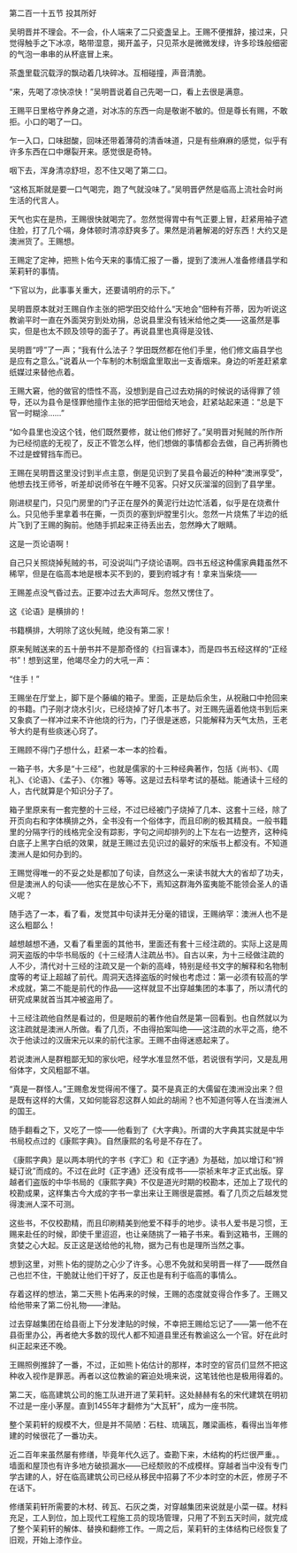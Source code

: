 

第二百一十五节 投其所好

吴明晋并不理会。不一会，仆人端来了二只瓷盏呈上。王赐不便推辞，接过来，只觉得触手之下冰凉，略带湿意，揭开盖子，只见茶水是微微发绿，许多珍珠般细密的气泡一串串的从杯底冒上来。

茶盏里载沉载浮的飘动着几块碎冰。互相碰撞，声音清脆。

“来，先喝了凉快凉快！”吴明晋说着自己先喝一口，看上去很是满意。

王赐平日里格守养身之道，对冰冻的东西一向是敬谢不敏的。但是尊长有赐，不敢拒。小口的喝了一口。

乍一入口，口味甜酸，回味还带着薄荷的清香味道，只是有些麻麻的感觉，似乎有许多东西在口中爆裂开来。感觉很是奇特。

咽下去，浑身清凉舒坦，忍不住又喝了第二口。

“这格瓦斯就是要一口气喝完，跑了气就没味了。”吴明晋俨然是临高上流社会时尚生活的代言人。

天气也实在是热，王赐很快就喝完了。忽然觉得胃中有气正要上冒，赶紧用袖子遮住脸，打了几个嗝，身体顿时清凉舒爽多了。果然是消暑解渴的好东西！大约又是澳洲货了。王赐想。

王赐定了定神，把熊卜佑今天来的事情汇报了一番，提到了澳洲人准备修缮县学和茉莉轩的事情。

“下官以为，此事事关重大，还要请明府的示下。”

吴明晋原本就对王赐自作主张的把学田交给什么“天地会”佃种有芥蒂，因为听说这教谕平时一直在外面哭穷到处劝捐，总说县里没有钱米给他之类――这虽然是事实，但是也太不顾及领导的面子了。再说县里也真得是没钱、

吴明晋“哼”了一声；“我有什么法子？学田既然都在他们手里，他们修文庙县学也是应有之意么。”说着从一个车制的木制烟盒里取出一支香烟来。身边的听差赶紧拿纸媒过来替他点着。

王赐大窘，他的做官的悟性不高，没想到是自己过去劝捐的时候说的话得罪了领导，还以为县令是怪罪他擅作主张的把学田佃给天地会，赶紧站起来道：“总是下官一时糊涂……”

“如今县里也没这个钱，他们既然要修，就让他们修好了。”吴明晋对髡贼的所作所为已经彻底的无视了，反正不管怎么样，他们想做的事情都会去做，自己再折腾也不过是螳臂挡车而已。

王赐在吴明晋这里没讨到半点主意，倒是见识到了吴县令最近的种种“澳洲享受”，他想去找王师爷，听差却说师爷在午睡不见客。只好又灰溜溜的回到了县学里。

刚进棂星门，只见门房里的门子正在屋外的黄泥行灶边忙活着，似乎是在烧煮什么。只见他手里拿着书在撕，一页页的塞到炉膛里引火。忽然一片烧焦了半边的纸片飞到了王赐的胸前。他随手抓起来正待丢出去，忽然睁大了眼睛。

这是一页论语啊！

自己只关照烧掉髡贼的书，可没说叫门子烧论语啊。四书五经这种儒家典籍虽然不稀罕，但是在临高本地是根本买不到的，要到府城才有！拿来当柴烧――

王赐差点没气昏过去。正要冲过去大声呵斥。忽然又愣住了。

这《论语》是横排的！

书籍横排，大明除了这伙髡贼，绝没有第二家！

原来髡贼送来的五十册书并不是那奇怪的《扫盲课本》，而是四书五经这样的“正经书”！想到这里，他竭尽全力的大吼一声：

“住手！”

王赐坐在厅堂上，脚下是个藤编的箱子。里面，正是劫后余生，从祝融口中抢回来的书籍。门子刚才烧水引火，已经烧掉了好几本书了。对王赐先逼着他烧书到后来又象疯了一样冲过来不许他烧的行为，门子很是迷惑，只能解释为天气太热，王老爷大约是有些痰迷心窍了。

王赐顾不得门子想什么，赶紧一本一本的捡看。

一箱子书，大多是“十三经”，也就是儒家的十三种经典著作，包括《尚书》、《周礼》、《论语》、《孟子》、《尔雅》等等。这是过去科举考试的基础。能通读十三经的人，古代就算是个知识分子了。

箱子里原来有一套完整的十三经，不过已经被门子烧掉了几本、这套十三经，除了开页向右和字体横排之外，全书没有一个俗体字，而且印刷的极其精良。一般书籍里的分隔字行的线格完全没有踪影，字句之间却排列的上下左右一边整齐，这种纯白底子上黑字白纸的效果，就是王赐过去见识过的最好的宋版书上都没有。不知道澳洲人是如何办到的。

王赐觉得唯一的不妥之处是都加了句读，自然这么一来读书就大大的省却了功夫，但是澳洲人的句读――他实在是放心不下，焉知这群海外蛮夷能不能领会圣人的语义呢？

随手选了一本，看了看，发觉其中句读并无分毫的错误，王赐纳罕：澳洲人也不是这么粗鄙么！

越想越想不通，又看了看里面的其他书，里面还有套十三经注疏的。实际上这是周洞天盗版的中华书局版的《十三经清人注疏丛书》。自古以来，为十三经做注疏的人不少，清代对十三经的注疏又是一个新的高峰，特别是经书文字的解释和名物制度等的考证上超越了前代。周洞天选择盗版的时候也考虑过：第一必须有较高的学术成就，第二不能是前代的作品――这样就显不出穿越集团的本事了，所以清代的研究成果就首当其冲被盗用了。

十三经注疏他自然是看过的，但是眼前的著作他自然是第一回看到。也自然就以为这注疏就是澳洲人所做。看了几页，不由得拍案叫绝――这注疏的水平之高，绝不次于他读过的汉唐宋元以来的前代注家。王赐不由得迷惑起来了。

若说澳洲人是群粗鄙无知的家伙吧，经学水准显然不低，若说很有学问，又是乱用俗体字，文风粗鄙不堪。

“真是一群怪人。”王赐愈发觉得闹不懂了。莫不是真正的大儒留在澳洲没出来？但是既有这样的大儒，又如何能容忍这群人如此的胡闹？也不知道何等人在当澳洲人的国王。

随手翻看之下，又吃了一惊――他看到了《大字典》。所谓的大字典其实就是中华书局校点过的《康熙字典》。自然康熙的名号是不存在了。

《康熙字典》是以两本明代的字书《字汇》和《正字通》为基础，加以增订和“辨疑订讹”而成的。不过在此时《正字通》还没有成书――崇祯末年才正式出版。穿越者们盗版的中华书局的《康熙字典》不仅是道光时期的校勘本，还加上了现代的校勘成果，这样集古今大成的字书一拿出来让王赐很是震撼。看了几页之后越发觉得澳洲人深不可测。

这些书，不仅校勘精，而且印刷精美到他爱不释手的地步。读书人爱书是习惯，王赐来赴任的时候，即使千里迢迢，也让亲随挑了一箱子书来。看到这箱书，王赐的贪婪之心大起。反正这是送给他的礼物，据为己有也是理所当然之事。

想到这里，对熊卜佑的提防之心少了许多。心思不免就和吴明晋一样了――既然自己也拦不住，干脆就让他们干好了，反正也是有利于临高的事情么。

存着这样的想法，第二天熊卜佑再来的时候，王赐的态度就变得合作多了。王赐又给他带来了第二份礼物――津贴。

过去穿越集团在给县衙上下分发津贴的时候，不幸把王赐给忘记了――第一他不在县衙里办公，再者绝大多数的现代人都不知道县里还有教谕这么一个官。好在此时纠正起来还不晚。

王赐照例推辞了一番，不过，正如熊卜佑估计的那样，本时空的官员们显然不把这种收入视作是罪恶。再者以这位教谕的窘迫处境来说，这笔钱他也是极用得着的。

第二天，临高建筑公司的施工队进开进了茉莉轩。这处赫赫有名的宋代建筑在明初不过是一座小茅屋。直到1455年才翻修为“大瓦轩”，成为一座书院。

整个茉莉轩的规模不大，但是并不简陋：石柱、琉璃瓦，雕梁画栋，看得出当年修建的时候很花了一番功夫。

近二百年来虽然屡有修缮，毕竟年代久远了。查勘下来，木结构的朽烂很严重。。墙面和屋顶也有许多地方破损漏水――已经颓败的不成模样。穿越者当中没有专门学古建的人，好在临高建筑公司已经从移民中招募了不少本时空的木匠，修房子不在话下。

修缮茉莉轩所需要的木材、砖瓦、石灰之类，对穿越集团来说就是小菜一碟。材料充足，工人到位，加上现代工程施工员的现场管理，只用了不到五天时间，就完成了整个茉莉轩的解体、替换和翻修工作。一周之后，茉莉轩的主体结构已经恢复了旧观，开始上漆作业。

